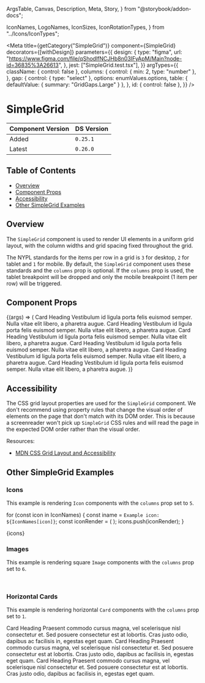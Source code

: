   ArgsTable,
  Canvas,
  Description,
  Meta,
  Story,
} from "@storybook/addon-docs";

  IconNames,
  LogoNames,
  IconSizes,
  IconRotationTypes,
} from "../Icons/IconTypes";


<Meta
  title={getCategory("SimpleGrid")}
  component={SimpleGrid}
  decorators={[withDesign]}
  parameters={{
    design: {
      type: "figma",
      url: "https://www.figma.com/file/qShodlfNCJHb8n03IFyApM/Main?node-id=36835%3A26613",
    },
    jest: ["SimpleGrid.test.tsx"],
  }}
  argTypes={{
    className: { control: false },
    columns: {
      control: { min: 2, type: "number" },
    },
    gap: {
      control: { type: "select" },
      options: enumValues.options,
      table: { defaultValue: { summary: "GridGaps.Large" } },
    },
    id: { control: false },
  }}
/>

# SimpleGrid

| Component Version | DS Version |
| ----------------- | ---------- |
| Added             | `0.25.1`   |
| Latest            | `0.26.0`   |

## Table of Contents

- [Overview](#overview)
- [Component Props](#component-props)
- [Accessibility](#accessibility)
- [Other SimpleGrid Examples](#other-simplegrid-examples)

## Overview

<Description of={SimpleGrid} />

The `SimpleGrid` component is used to render UI elements in a uniform grid layout,
with the column widths and grid spacing fixed throughout the grid.

The NYPL standards for the items per row in a grid is `3` for desktop, `2` for
tablet and `1` for mobile. By default, the `SimpleGrid` component uses these
standards and the `columns` prop is optional. If the `columns` prop is used, the
tablet breakpoint will be dropped and only the mobile breakpoint (1 item per row)
will be triggered.

## Component Props

<Canvas withToolbar>
  <Story
    name="SimpleGrid with Controls"
    args={{
      className: undefined,
      columns: undefined,
      gap: "GridGaps.Large",
      id: "simpleGrid-id",
    }}
  >
    {(args) => (
      <SimpleGrid {...args} gap={enumValues.getValue(args.gap)}>
        <Card
          imageProps={{
            alt: "Alt text",
            aspectRatio: ImageRatios.TwoByOne,
            src: "https://placeimg.com/400/220/animals",
          }}
        >
          <CardHeading level={HeadingLevels.Three}>Card Heading</CardHeading>
          <CardContent>
            Vestibulum id ligula porta felis euismod semper. Nulla vitae elit
            libero, a pharetra augue.
          </CardContent>
        </Card>
        <Card
          imageProps={{
            alt: "Alt text",
            aspectRatio: ImageRatios.TwoByOne,
            src: "https://placeimg.com/400/220/animals",
          }}
        >
          <CardHeading level={HeadingLevels.Three}>Card Heading</CardHeading>
          <CardContent>
            Vestibulum id ligula porta felis euismod semper. Nulla vitae elit
            libero, a pharetra augue.
          </CardContent>
        </Card>
        <Card
          imageProps={{
            alt: "Alt text",
            aspectRatio: ImageRatios.TwoByOne,
            src: "https://placeimg.com/400/240/animals",
          }}
        >
          <CardHeading level={HeadingLevels.Three}>Card Heading</CardHeading>
          <CardContent>
            Vestibulum id ligula porta felis euismod semper. Nulla vitae elit
            libero, a pharetra augue.
          </CardContent>
        </Card>
        <Card
          imageProps={{
            alt: "Alt text",
            aspectRatio: ImageRatios.TwoByOne,
            src: "https://placeimg.com/400/260/animals",
          }}
        >
          <CardHeading level={HeadingLevels.Three}>Card Heading</CardHeading>
          <CardContent>
            Vestibulum id ligula porta felis euismod semper. Nulla vitae elit
            libero, a pharetra augue.
          </CardContent>
        </Card>
        <Card
          imageProps={{
            alt: "Alt text",
            aspectRatio: ImageRatios.TwoByOne,
            src: "https://placeimg.com/400/320/animals",
          }}
        >
          <CardHeading level={HeadingLevels.Three}>Card Heading</CardHeading>
          <CardContent>
            Vestibulum id ligula porta felis euismod semper. Nulla vitae elit
            libero, a pharetra augue.
          </CardContent>
        </Card>
        <Card
          imageProps={{
            alt: "Alt text",
            aspectRatio: ImageRatios.TwoByOne,
            src: "https://placeimg.com/400/300/animals",
          }}
        >
          <CardHeading level={HeadingLevels.Three}>Card Heading</CardHeading>
          <CardContent>
            Vestibulum id ligula porta felis euismod semper. Nulla vitae elit
            libero, a pharetra augue.
          </CardContent>
        </Card>
      </SimpleGrid>
    )}
  </Story>
</Canvas>

<ArgsTable story="SimpleGrid with Controls" />

## Accessibility

The CSS grid layout properties are used for the `SimpleGrid` component. We don't
recommend using property rules that change the visual order of elements on the
page that don't match with its DOM order. This is because a screenreader won't
pick up `SimpleGrid` CSS rules and will read the page in the expected DOM order
rather than the visual order.

Resources:

- [MDN CSS Grid Layout and Accessibility](https://developer.mozilla.org/en-US/docs/Web/CSS/CSS_Grid_Layout/CSS_Grid_Layout_and_Accessibility)

## Other SimpleGrid Examples

### Icons

This example is rendering `Icon` components with the `columns` prop set to `5`.

for (const icon in IconNames) {
  const iname = `Example icon: ${IconNames[icon]}`;
  const iconRender = (
    <Icon
      key={icon}
      name={IconNames[icon]}
      size={IconSizes.ExtraExtraExtraLarge}
    />
  );
  icons.push(iconRender);
}

<Canvas>
  <Story name="Other SimpleGrid Examples">
    <SimpleGrid columns={5}>{icons}</SimpleGrid>
  </Story>
</Canvas>

### Images

This example is rendering square `Image` components with the `columns` prop set to `6`.

<Canvas>
  <DSProvider>
    <SimpleGrid columns={6}>
      <Image src="https://placeimg.com/300/300/animals?x=1" alt="" />
      <Image src="https://placeimg.com/300/300/animals?x=2" alt="" />
      <Image src="https://placeimg.com/300/300/animals?x=3" alt="" />
      <Image src="https://placeimg.com/300/300/animals?x=4" alt="" />
      <Image src="https://placeimg.com/300/300/animals?x=5" alt="" />
      <Image src="https://placeimg.com/300/300/animals?x=6" alt="" />
      <Image src="https://placeimg.com/300/300/animals?x=7" alt="" />
      <Image src="https://placeimg.com/300/300/animals?x=8" alt="" />
      <Image src="https://placeimg.com/300/300/animals?x=9" alt="" />
      <Image src="https://placeimg.com/300/300/animals?x=10" alt="" />
      <Image src="https://placeimg.com/300/300/animals?x=11" alt="" />
      <Image src="https://placeimg.com/300/300/animals?x=12" alt="" />
      <Image src="https://placeimg.com/300/300/animals?x=13" alt="" />
      <Image src="https://placeimg.com/300/300/animals?x=14" alt="" />
      <Image src="https://placeimg.com/300/300/animals?x=15" alt="" />
      <Image src="https://placeimg.com/300/300/animals?x=16" alt="" />
      <Image src="https://placeimg.com/300/300/animals?x=17" alt="" />
      <Image src="https://placeimg.com/300/300/animals?x=18" alt="" />
    </SimpleGrid>
  </DSProvider>
</Canvas>

### Horizontal Cards

This example is rendering horizontal `Card` components with the `columns` prop set to `1`.

<Canvas>
  <DSProvider>
    <SimpleGrid columns={1}>
      <Card
        imageProps={{
          alt: "Alt text",
          aspectRatio: ImageRatios.FourByThree,
          src: "https://placeimg.com/400/200/animals",
        }}
        isBordered
        isCentered
        layout={LayoutTypes.Row}
      >
        <CardHeading level={HeadingLevels.Four} id="heading1">
          Card Heading
        </CardHeading>
        <CardContent>
          Praesent commodo cursus magna, vel scelerisque nisl consectetur et.
          Sed posuere consectetur est at lobortis. Cras justo odio, dapibus ac
          facilisis in, egestas eget quam.
        </CardContent>
      </Card>
      <Card
        imageProps={{
          alt: "Alt text",
          aspectRatio: ImageRatios.FourByThree,
          src: "https://placeimg.com/410/210/animals",
        }}
        isBordered
        isCentered
        layout={LayoutTypes.Row}
      >
        <CardHeading level={HeadingLevels.Four} id="heading2">
          Card Heading
        </CardHeading>
        <CardContent>
          Praesent commodo cursus magna, vel scelerisque nisl consectetur et.
          Sed posuere consectetur est at lobortis. Cras justo odio, dapibus ac
          facilisis in, egestas eget quam.
        </CardContent>
      </Card>
      <Card
        imageProps={{
          alt: "Alt text",
          aspectRatio: ImageRatios.FourByThree,
          src: "https://placeimg.com/320/320/animals",
        }}
        isBordered
        isCentered
        layout={LayoutTypes.Row}
      >
        <CardHeading level={HeadingLevels.Four} id="heading3">
          Card Heading
        </CardHeading>
        <CardContent>
          Praesent commodo cursus magna, vel scelerisque nisl consectetur et.
          Sed posuere consectetur est at lobortis. Cras justo odio, dapibus ac
          facilisis in, egestas eget quam.
        </CardContent>
      </Card>
    </SimpleGrid>
  </DSProvider>
</Canvas>
